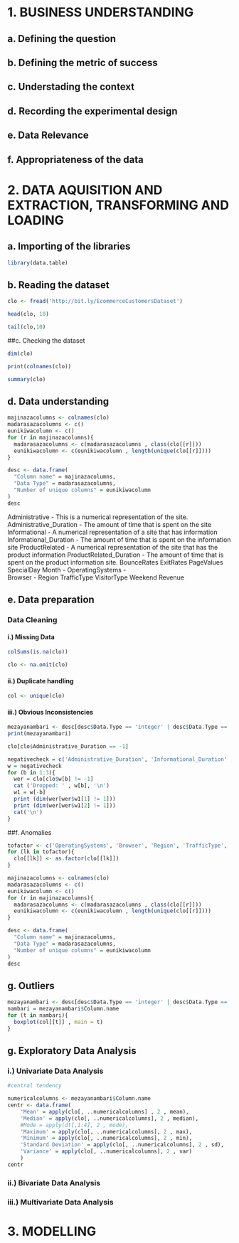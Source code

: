 # 1. BUSINESS UNDERSTANDING
## a. Defining the question
## b. Defining the metric of success
## c. Understading the context
## d. Recording the experimental design
## e. Data Relevance
## f. Appropriateness of the data
# 2. DATA AQUISITION AND EXTRACTION, TRANSFORMING AND LOADING
## a. Importing of the libraries
```r
library(data.table)
```
## b. Reading the dataset

```r
clo <- fread('http://bit.ly/EcommerceCustomersDataset')
```

```r
head(clo, 10)
```
```r
tail(clo,10)
```
##c. Checking the dataset
```r
dim(clo)
```
```r
print(colnames(clo))
```
```r
summary(clo)
```
## d. Data understanding
```r
majinazacolumns <- colnames(clo)
madarasazacolumns <- c()
eunikiwacolumn <- c()
for (r in majinazacolumns){
  madarasazacolumns <- c(madarasazacolumns , class(clo[[r]]))
  eunikiwacolumn <- c(eunikiwacolumn , length(unique(clo[[r]])))
}

desc <- data.frame(
  "Column name" = majinazacolumns,
  "Data Type" = madarasazacolumns,
  "Number of unique columns" = eunikiwacolumn 
)
desc
```
Administrative - This is a numerical representation of the site.
Administrative_Duration - The amount of time that is spent on the site
Informational - A numerical representation of a site that has information
Informational_Duration - The amount of time that is spent on the information site
ProductRelated - A numerical representation of the site that has the product information
ProductRelated_Duration  - The amount of time that is spent on the product information site.
BounceRates 
ExitRates 
PageValues 
SpecialDay 
Month -
OperatingSystems -  
Browser -
Region 
TrafficType 
VisitorType 
Weekend 
Revenue 


## e. Data preparation
### Data Cleaning
####  i.) Missing Data
```r
colSums(is.na(clo))
```
```r
clo <- na.omit(clo)
```
#### ii.) Duplicate handling
```r
col <- unique(clo)
```
#### iii.) Obvious Inconsistencies








```r
mezayanambari <- desc[desc$Data.Type == 'integer' | desc$Data.Type == 'numeric',]
print(mezayanambari)
```

```r
clo[clo$Administrative_Duration == -1]
```

```r
negativecheck = c('Administrative_Duration', 'Informational_Duration' , 'ProductRelated_Duration')
w = negativecheck
for (b in 1:3){
  wer = clo[clo$w[b] != -1]
  cat ('Dropped: ' , w[b], '\n')
  w1 = w[-b]
  print (dim(wer[wer$w1[1] != 1]))
  print (dim(wer[wer$w1[2] != 1]))
  cat('\n')
}
```
##f. Anomalies
```r
tofactor <- c('OperatingSystems', 'Browser', 'Region', 'TrafficType', 'Administrative', 'Informational', 'ProductRelated')
for (lk in tofactor){
  clo[[lk]] <- as.factor(clo[[lk]])
}
```

```r
majinazacolumns <- colnames(clo)
madarasazacolumns <- c()
eunikiwacolumn <- c()
for (r in majinazacolumns){
  madarasazacolumns <- c(madarasazacolumns , class(clo[[r]]))
  eunikiwacolumn <- c(eunikiwacolumn , length(unique(clo[[r]])))
}

desc <- data.frame(
  "Column name" = majinazacolumns,
  "Data Type" = madarasazacolumns,
  "Number of unique columns" = eunikiwacolumn 
)
desc
```
## g. Outliers
```r
mezayanambari <- desc[desc$Data.Type == 'integer' | desc$Data.Type == 'numeric',]
nambari = mezayanambari$Column.name
for (t in nambari){
  boxplot(col[[t]] , main = t)
}

```
## g. Exploratory Data Analysis
### i.) Univariate Data Analysis
```r
#central tendency

numericalcolumns <- mezayanambari$Column.name
centr <- data.frame(
	'Mean' = apply(clo[, ..numericalcolumns] , 2 , mean),
	'Median' = apply(clo[, ..numericalcolumns], 2 , median),
	#Mode = apply(dt[,1:4], 2 , mode),
	'Maximum' = apply(clo[, ..numericalcolumns], 2 , max),
	'Minimum' = apply(clo[, ..numericalcolumns], 2 , min),
	'Standard Deviation' = apply(clo[, ..numericalcolumns], 2 , sd),
	'Variance' = apply(clo[, ..numericalcolumns], 2 , var)
	)
centr
```
### ii.) Bivariate Data Analysis
### iii.) Multivariate Data Analysis

# 3. MODELLING
